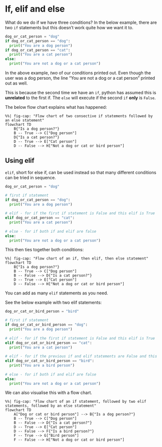 # If, elif and else

What do we do if we have three conditions? In the below example, there are two `if` statements but this doesn't work quite how we want it to. 

```python
dog_or_cat_person = "dog"
if dog_or_cat_person == "dog": 
  print("You are a dog person")
if dog_or_cat_person == "cat": 
  print("You are a cat person")
else: 
  print("You are not a dog or a cat person")
```


In the above example, *two* of our conditions printed out. Even though the user was a dog person, the line "You are not a dog or a cat person" printed out as well. 

This is because the second time we have an `if`, python has assumed this is **unrelated** to the first if. 
The `else` will execute if the second `if` **only** is `False`. 

The below flow chart explains what has happened: 

```mermaid
%%| fig-cap: "Flow chart of two consective if statements followed by an else statement" 
flowchart TD
    B{"Is a dog person?"}
    B -- True --> C["Dog person"]
    D{"Is a cat person?"}
    D -- True --> E["Cat person"]
    D -- False --> H["Not a dog or cat or bird person"]
```


## Using elif

`elif`, short for else if, can be used instead so that many different conditions can be tried in sequence. 

```python
dog_or_cat_person = "dog"

# first if statement
if dog_or_cat_person == "dog": 
  print("You are a dog person")
  
# elif - for if the first if statement is False and this elif is True
elif dog_or_cat_person == "cat": 
  print("You are a cat person")
  
# else - for if both if and elif are false
else: 
  print("You are not a dog or a cat person")
```


This then ties together both conditions: 

```mermaid
%%| fig-cap: "Flow chart of an if, then elif, then else statement" 
flowchart TD
    B{"Is a dog person?"}
    B -- True --> C["Dog person"]
    B -- False --> D{"Is a cat person?"}
    D -- True --> E["Cat person"]
    D -- False --> H["Not a dog or cat or bird person"]
```

You can add as many `elif` statements as you need. 

See the below example with two elif statements: 

```python
dog_or_cat_or_bird_person = "bird"

# first if statement
if dog_or_cat_or_bird_person == "dog": 
  print("You are a dog person")
  
# elif - for if the first if statement is False and this elif is True
elif dog_or_cat_or_bird_person == "cat": 
  print("You are a cat person")
  
# elif - for if the previous if and elif statements are False and this elif is True
elif dog_or_cat_or_bird_person == "bird": 
  print("You are a bird person")
  
# else - for if both if and elif are false
else: 
  print("You are not a dog or a cat person")
```

We can also visualise this with a flow chart. 

```mermaid
%%| fig-cap: "Flow chart of an if statement, followed by two elif statements, followed by an else statement" 
flowchart TD
    A["Dog or cat or bird person"] --> B{"Is a dog person?"}
    B -- True --> C["Dog person"]
    B -- False --> D{"Is a cat person?"}
    D -- True --> E["Cat person"]
    D -- False --> F{"Is a bird person?"}
    F -- True --> G["Bird person"]
    F -- False --> H["Not a dog or cat or bird person"]
```



